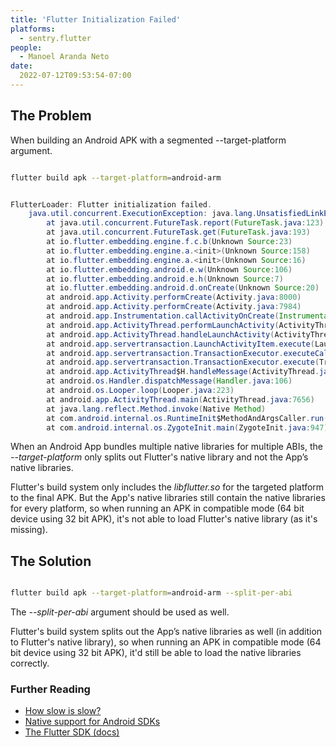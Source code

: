 ```yaml
---
title: 'Flutter Initialization Failed'
platforms:
  - sentry.flutter
people:
  - Manoel Aranda Neto
date:
  2022-07-12T09:53:54-07:00
---
```


## The Problem

When building an Android APK with a segmented --target-platform argument.

```bash

flutter build apk --target-platform=android-arm

```

```java

FlutterLoader: Flutter initialization failed.
    java.util.concurrent.ExecutionException: java.lang.UnsatisfiedLinkError: dlopen failed: library "libflutter.so" not found.
        at java.util.concurrent.FutureTask.report(FutureTask.java:123)
        at java.util.concurrent.FutureTask.get(FutureTask.java:193)
        at io.flutter.embedding.engine.f.c.b(Unknown Source:23)
        at io.flutter.embedding.engine.a.<init>(Unknown Source:158)
        at io.flutter.embedding.engine.a.<init>(Unknown Source:16)
        at io.flutter.embedding.android.e.w(Unknown Source:106)
        at io.flutter.embedding.android.e.h(Unknown Source:7)
        at io.flutter.embedding.android.d.onCreate(Unknown Source:20)
        at android.app.Activity.performCreate(Activity.java:8000)
        at android.app.Activity.performCreate(Activity.java:7984)
        at android.app.Instrumentation.callActivityOnCreate(Instrumentation.java:1309)
        at android.app.ActivityThread.performLaunchActivity(ActivityThread.java:3422)
        at android.app.ActivityThread.handleLaunchActivity(ActivityThread.java:3601)
        at android.app.servertransaction.LaunchActivityItem.execute(LaunchActivityItem.java:85)
        at android.app.servertransaction.TransactionExecutor.executeCallbacks(TransactionExecutor.java:135)
        at android.app.servertransaction.TransactionExecutor.execute(TransactionExecutor.java:95)
        at android.app.ActivityThread$H.handleMessage(ActivityThread.java:2066)
        at android.os.Handler.dispatchMessage(Handler.java:106)
        at android.os.Looper.loop(Looper.java:223)
        at android.app.ActivityThread.main(ActivityThread.java:7656)
        at java.lang.reflect.Method.invoke(Native Method)
        at com.android.internal.os.RuntimeInit$MethodAndArgsCaller.run(RuntimeInit.java:592)
        at com.android.internal.os.ZygoteInit.main(ZygoteInit.java:947)

```
When an Android App bundles multiple native libraries for multiple ABIs, the *--target-platform* only splits out Flutter's native library and not the App’s native libraries.

Flutter's build system only includes the *libflutter.so* for the targeted platform to the final APK. But the App's native libraries still contain the native libraries for every platform, so when running an APK in compatible mode (64 bit device using 32 bit APK), it's not able to load Flutter's native library (as it's missing).

## The Solution

```bash

flutter build apk --target-platform=android-arm --split-per-abi

```

The *--split-per-abi* argument should be used as well.

Flutter's build system splits out the App’s native libraries as well (in addition to Flutter's native library), so when running an APK in compatible mode (64 bit device using 32 bit APK), it'd still be able to load the native libraries correctly.


### Further Reading

- [How slow is slow?](https://blog.sentry.io/2020/12/17/how-slow-is-slow)
- [Native support for Android SDKs](https://blog.sentry.io/2019/11/25/adding-native-support-to-our-android-sdk)
- [The Flutter SDK (docs)](https://docs.sentry.io/platforms/flutter)
